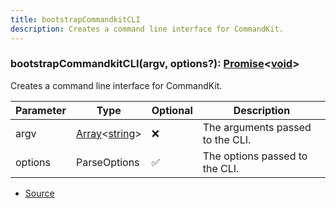 ```yaml
---
title: bootstrapCommandkitCLI
description: Creates a command line interface for CommandKit.
---
```



### bootstrapCommandkitCLI(argv, options?): [Promise](https://developer.mozilla.org/en-US/docs/Web/JavaScript/Reference/Global_Objects/Promise)\<[void](https://developer.mozilla.org/en-US/docs/Web/JavaScript/Reference/Global_Objects/undefined)>

Creates a command line interface for CommandKit.



| Parameter | Type | Optional | Description |
| ----------- | ----------- | ----------- | ----------- |
| argv | [Array](https://developer.mozilla.org/en-US/docs/Web/JavaScript/Reference/Global_Objects/Array)\<[string](https://developer.mozilla.org/en-US/docs/Web/JavaScript/Reference/Global_Objects/String)> | ❌ | The arguments passed to the CLI. |
| options | ParseOptions | ✅ | The options passed to the CLI. |


- [Source](https://github.com/underctrl-io/commandkit/blob/98b939d6fdf8beaae597b4dc0351a139da52ee8d/packages/commandkit/src/cli/init.ts#L18)